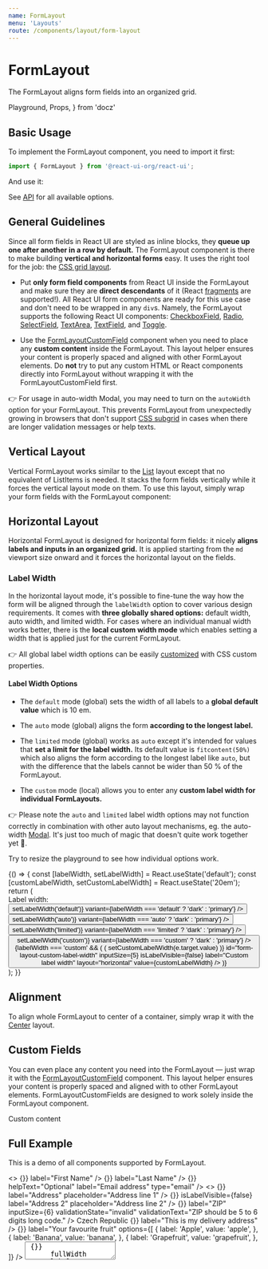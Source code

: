 ```yaml
---
name: FormLayout
menu: 'Layouts'
route: /components/layout/form-layout
---
```


# FormLayout

The FormLayout aligns form fields into an organized grid.

  Playground,
  Props,
} from 'docz'

## Basic Usage

To implement the FormLayout component, you need to import it first:

```js
import { FormLayout } from '@react-ui-org/react-ui';
```

And use it:

<Playground>
  <FormLayout>
    <TextField id="my-text-field" label="A form element" />
  </FormLayout>
</Playground>

See [API](#api) for all available options.

## General Guidelines

Since all form fields in React UI are styled as inline blocks, they **queue up
one after another in a row by default.** The FormLayout component is there to
make building **vertical and horizontal forms** easy. It uses the right tool for
the job: the
[CSS grid layout](https://developer.mozilla.org/en-US/docs/Web/CSS/CSS_Grid_Layout).

- Put **only form field components** from React UI inside the FormLayout and
  make sure they are **direct descendants** of it (React
  [fragments](https://reactjs.org/docs/fragments.html)
  are supported!). All React UI form components are ready for this use case and
  don't need to be wrapped in any `div`s. Namely, the FormLayout supports the
  following React UI components:
  [CheckboxField](/components/ui/checkbox-field),
  [Radio](/components/ui/radio), [SelectField](/components/ui/select-field),
  [TextArea](/components/ui/text-area), [TextField](/components/ui/text-field),
  and [Toggle](/components/ui/toggle).

- Use the [FormLayoutCustomField](#custom-fields) component when you need to
  place any **custom content** inside the FormLayout. This layout helper ensures
  your content is properly spaced and aligned with other FormLayout elements.
  Do **not** try to put any custom HTML or React components directly into
  FormLayout without wrapping it with the FormLayoutCustomField first.

👉 For usage in auto-width Modal, you may need to turn on the `autoWidth` option
for your FormLayout. This prevents FormLayout from unexpectedly growing in
browsers that don't support
[CSS subgrid](https://developer.mozilla.org/en-US/docs/Web/CSS/CSS_Grid_Layout/Subgrid)
in cases when there are longer validation messages or help texts.

## Vertical Layout

Vertical FormLayout works similar to the [List](/components/layout/list) layout
except that no equivalent of ListItems is needed. It stacks the form fields
vertically while it forces the vertical layout mode on them. To use this layout,
simply wrap your form fields with the FormLayout component:

<Playground>
  <FormLayout>
    <TextField id="my-text-field-vertical-1" label="A form element" />
    <TextField id="my-text-field-vertical-2" label="Another form element" />
    <TextField id="my-text-field-vertical-3" label="Yet another one" />
  </FormLayout>
</Playground>

## Horizontal Layout

Horizontal FormLayout is designed for horizontal form fields: it nicely **aligns
labels and inputs in an organized grid.** It is applied starting from the `md`
viewport size onward and it forces the horizontal layout on the fields.

<Playground>
  <FormLayout fieldLayout="horizontal">
    <TextField id="my-text-field-horizontal-1" label="A form element" />
    <TextField id="my-text-field-horizontal-2" label="Another form element" />
    <TextField id="my-text-field-horizontal-3" label="Yet another one" />
  </FormLayout>
</Playground>

### Label Width

In the horizontal layout mode, it's possible to fine-tune the way how the form
will be aligned through the `labelWidth` option to cover various design
requirements. It comes with **three globally shared options:** default width,
auto width, and limited width. For cases where an individual manual width works
better, there is the **local custom width mode** which enables setting a width
that is applied just for the current FormLayout.

👉 All global label width options can be easily [customized](/customize/theming)
with CSS custom properties.

#### Label Width Options

- The `default` mode (global) sets the width of all labels to a **global default
  value** which is 10 em.

- The `auto` mode (global) aligns the form **according to the longest label.**

- The `limited` mode (global) works as `auto` except it's intended for values
  that **set a limit for the label width.** Its default value is
  `fitcontent(50%)` which also aligns the form according to the longest label
  like `auto`, but with the difference that the labels cannot be wider than
  50 % of the FormLayout.

- The `custom` mode (local) allows you to enter any **custom label width for
  individual FormLayouts.**

👉 Please note the `auto` and `limited` label width options may not function
correctly in combination with other auto layout mechanisms, eg. the auto-width
[Modal](/components/ui/modal). It's just too much of magic that doesn't quite
work together yet 🎩.

Try to resize the playground to see how individual options work.

<Playground>
  {() => {
    const [labelWidth, setLabelWidth] = React.useState('default');
    const [customLabelWidth, setCustomLabelWidth] = React.useState('20em');
    return (
      <div>
        <div className="mb-6">
          <Toolbar align="baseline">
            <ToolbarItem>
              <span id="label-width-options-label">Label width:</span>
            </ToolbarItem>
            <ToolbarItem>
              <ButtonGroup aria-labelledby="#label-width-options-label">
                <Button
                  label="default"
                  clickHandler={() => setLabelWidth('default')}
                  variant={labelWidth === 'default' ? 'dark' : 'primary'}
                />
                <Button
                  label="auto"
                  clickHandler={() => setLabelWidth('auto')}
                  variant={labelWidth === 'auto' ? 'dark' : 'primary'}
                />
                <Button
                  label="limited"
                  clickHandler={() => setLabelWidth('limited')}
                  variant={labelWidth === 'limited' ? 'dark' : 'primary'}
                />
                <Button
                  label="custom"
                  clickHandler={() => setLabelWidth('custom')}
                  variant={labelWidth === 'custom' ? 'dark' : 'primary'}
                />
              </ButtonGroup>
            </ToolbarItem>
            {labelWidth === 'custom' && (
              <ToolbarItem>
                <TextField
                  changeHandler={(e) => (
                    setCustomLabelWidth(e.target.value)
                  )}
                  id="form-layout-custom-label-width"
                  inputSize={5}
                  isLabelVisible={false}
                  label="Custom label width"
                  layout="horizontal"
                  value={customLabelWidth}
                />
              </ToolbarItem>
            )}
          </Toolbar>
        </div>
        <FormLayout
          fieldLayout="horizontal"
          labelWidth={labelWidth === 'custom' ? customLabelWidth : labelWidth}
        >
          <TextField id="my-text-field-label-width-1" label="A form element" />
          <TextField
            id="my-text-field-label-width-2"
            label={'Another form element with a very long label that is so '
              + 'long that in the auto mode, it should make the label column '
              + 'grow until the inputs reach the end of the line, but it will '
              + 'not exceed 50 % of the FormLayout width in the limited label '
              + 'width mode'}
          />
          <TextField id="my-text-field-label-width-3" label="Yet another one" />
        </FormLayout>
      </div>
    );
  }}
</Playground>

## Alignment

To align whole FormLayout to center of a container, simply wrap it with the
[Center](/components/layout/center) layout.

<Playground>
  <Placeholder bordered height="24rem">
    <Center>
      <FormLayout autoWidth>
        <TextField id="my-text-field-auto-width-1" label="A form element" />
        <TextField id="my-text-field-auto-width-2" label="Another form element" />
        <TextField id="my-text-field-auto-width-3" label="Yet another one" />
      </FormLayout>
    </Center>
  </Placeholder>
</Playground>

## Custom Fields

You can even place any content you need into the FormLayout — just wrap it with
the [FormLayoutCustomField](#formlayoutcustomfield) component. This layout
helper ensures your content is properly spaced and aligned with to other
FormLayout elements. FormLayoutCustomFields are designed to work solely inside
the FormLayout component.

<Playground>
  <FormLayout fieldLayout="horizontal">
    <TextField id="my-text-field-custom-1" label="A form element" />
    <FormLayoutCustomField label="Optional label">
      <Placeholder bordered>Custom content</Placeholder>
    </FormLayoutCustomField>
    <TextField id="my-text-field-custom-2" label="Another form element" />
  </FormLayout>
</Playground>

## Full Example

This is a demo of all components supported by FormLayout.

<Playground>
  <FormLayout fieldLayout="horizontal" labelWidth="auto">
    <>
      <TextField
        id="form-layout-horizontal-first-name"
        changeHandler={() => {}}
        label="First Name"
      />
      <TextField
        id="form-layout-horizontal-last-name"
        changeHandler={() => {}}
        label="Last Name"
      />
    </>
    <TextField
      id="form-layout-horizontal-email"
      changeHandler={() => {}}
      helpText="Optional"
      label="Email address"
      type="email"
    />
    <>
      <TextField
        id="form-layout-horizontal-address-1"
        changeHandler={() => {}}
        label="Address"
        placeholder="Address line 1"
      />
      <TextField
        id="form-layout-horizontal-address-2"
        changeHandler={() => {}}
        isLabelVisible={false}
        label="Address 2"
        placeholder="Address line 2"
      />
      <TextField
        id="form-layout-horizontal-zip"
        changeHandler={() => {}}
        label="ZIP"
        inputSize={6}
        validationState="invalid"
        validationText="ZIP should be 5 to 6 digits long code."
      />
      <FormLayoutCustomField
        id="form-layout-horizontal-country"
        label="Country"
      >
        <span>Czech Republic</span>
      </FormLayoutCustomField>
      <CheckboxField
        id="form-layout-horizontal-delivery"
        changeHandler={() => {}}
        label="This is my delivery address"
      />
    </>
    <SelectField
      id="form-layout-horizontal-fruit"
      changeHandler={() => {}}
      label="Your favourite fruit"
      options={[
        {
          label: 'Apple',
          value: 'apple',
        },
        {
          label: 'Banana',
          value: 'banana',
        },
        {
          label: 'Grapefruit',
          value: 'grapefruit',
        },
      ]}
    />
    <TextArea
      id="form-layout-horizontal-message"
      changeHandler={() => {}}
      fullWidth
      label="Message"
      rows={3}
    />
    <Toggle
      id="form-layout-horizontal-newsletter"
      changeHandler={() => {}}
      checked
      helpText="Only once per week!"
      label="Receive weekly newsletter"
      required
    />
    <Radio
      id="form-layout-horizontal-fruit-2"
      changeHandler={() => {}}
      label="And fruit again!"
      options={[
        {
          label: 'Apple',
          value: 'apple',
        },
        {
          label: 'Banana',
          value: 'banana',
        },
        {
          label: 'Grapefruit',
          value: 'grapefruit',
        },
      ]}
      value="apple"
    />
  </FormLayout>
</Playground>

## API

<Props table of={FormLayout} />

### FormLayoutCustomField

A place for custom content inside FormLayout.

<Props table of={FormLayoutCustomField} />
